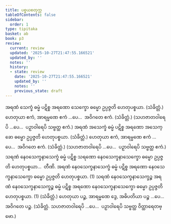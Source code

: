 ```yaml
---
title: ပစ္စယစတုက္က
tableOfContents: false
sidebar:
  order: 1
type: tipitaka
basket: ab
book: p3
review:
  current: review
  updated: '2025-10-27T21:47:55.166521'
  updated_by: ''
  notes: ''
  history:
  - state: review
    date: '2025-10-27T21:47:55.166521'
    updated_by: ''
    notes: ''
    previous_state: draft
---
```



<ReviewStatus review={frontmatter.review} showDetails={true} />

<HypothesisAnnotation frontmatter={frontmatter} />

<DynamicBreadcrumb />

<Division number="38" book="p3" e="ch" v="39" p="457">

<Paragraph number="2677" book="p3">
အရဏံ သေက္ခံ ဓမ္မံ ပဋိစ္စ အရဏော သေက္ခော ဓမ္မော ဥပ္ပဇ္ဇတိ ဟေတုပစ္စယာ. (သံခိတ္တံ.)
</Paragraph>

<Paragraph number="2678" book="p3">
ဟေတုယာ ဧကံ, အာရမ္မဏေ ဧကံ …ပေ…  အဝိဂတေ ဧကံ. (သံခိတ္တံ.) (သဟဇာတဝါရေပိ …ပေ…  ပဉှာဝါရေပိ သဗ္ဗတ္ထ ဧကံ.)
</Paragraph>

</Division>
<Division number="39" book="p3" e="ch" v="39" p="457">

<Paragraph number="2679" book="p3">
အရဏံ အသေက္ခံ ဓမ္မံ ပဋိစ္စ အရဏော အသေက္ခော ဓမ္မော ဥပ္ပဇ္ဇတိ ဟေတုပစ္စယာ. (သံခိတ္တံ.)
</Paragraph>

<Paragraph number="2680" book="p3">
ဟေတုယာ ဧကံ, အာရမ္မဏေ ဧကံ …ပေ…  အဝိဂတေ ဧကံ. (သံခိတ္တံ.) (သဟဇာတဝါရေပိ …ပေ…  ပဉှာဝါရေပိ သဗ္ဗတ္ထ ဧကံ.)
</Paragraph>

</Division>
<Division number="40" book="p3" e="ch" v="39" p="457">

<Paragraph number="2681" book="p3">
သရဏံ နေဝသေက္ခနာသေက္ခံ ဓမ္မံ ပဋိစ္စ သရဏော နေဝသေက္ခနာသေက္ခော ဓမ္မော ဥပ္ပဇ္ဇတိ ဟေတုပစ္စယာ…  တီဏိ.
</Paragraph>

<Paragraph number="2682" book="p3">
အရဏံ နေဝသေက္ခနာသေက္ခံ ဓမ္မံ ပဋိစ္စ အရဏော နေဝသေက္ခနာသေက္ခော ဓမ္မော ဥပ္ပဇ္ဇတိ ဟေတုပစ္စယာ. (1)
</Paragraph>

<Paragraph number="2683" book="p3">
သရဏံ နေဝသေက္ခနာသေက္ခဉ္စ အရဏံ နေဝသေက္ခနာသေက္ခဉ္စ ဓမ္မံ ပဋိစ္စ အရဏော နေဝသေက္ခနာသေက္ခော ဓမ္မော ဥပ္ပဇ္ဇတိ ဟေတုပစ္စယာ. (1) (သံခိတ္တံ.)
</Paragraph>

</Division>
<Division number="41" book="p3" e="ch" v="39" p="457">

<Paragraph number="2684" book="p3">
ဟေတုယာ ပဉ္စ, အာရမ္မဏေ ဒွေ, အဓိပတိယာ ပဉ္စ …ပေ…  အဝိဂတေ ပဉ္စ. (သံခိတ္တံ. သဟဇာတဝါရေပိ …ပေ…  ပဉှာဝါရေပိ သဗ္ဗတ္ထ ဝိတ္ထာရေတဗ္ဗော.)
</Paragraph>
</Division>
